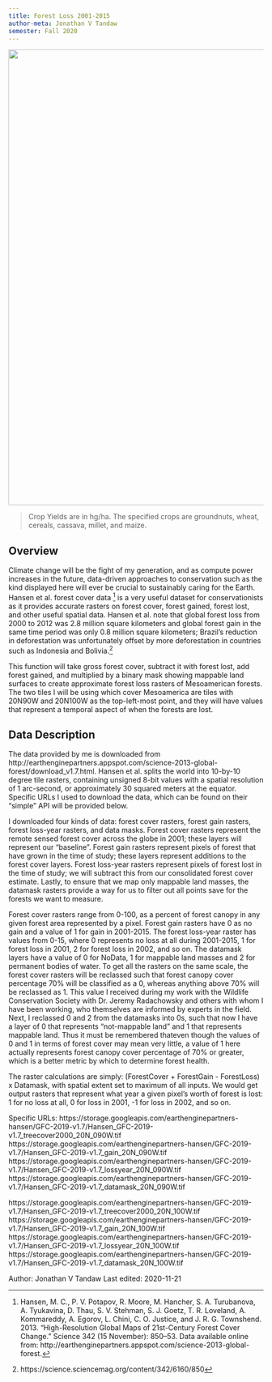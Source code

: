 ```yaml
---
title: Forest Loss 2001-2015
author-meta: Jonathan V Tandaw
semester: Fall 2020
---
```


![](https://drive.google.com/file/d/1oIrAZ4HuJwciOeYIaIpgUxyhJElmcttW/view?usp=sharing" Hansen_et.al_Temporal_Forest_Loss.png"){width=637 height=900}

> Crop Yields are in hg/ha. The specified crops are groundnuts, wheat, cereals, cassava, millet, and maize.

## Overview
Climate change will be the fight of my generation, and as compute power increases in the future, data-driven approaches to conservation such as the kind displayed here 
will ever be crucial to sustainably caring for the Earth. Hansen et al. forest cover data [^Hansen] is a very useful dataset for conservationists as it provides accurate
rasters on forest cover, forest gained, forest lost, and other useful spatial data. Hansen et al. note that global forest loss from 2000 to 2012 was 2.8 million square
kilometers and global forest gain in the same time period was only 0.8 million square kilometers; Brazil's reduction in deforestation was unfortunately
offset by more deforestation in countries such as Indonesia and Bolivia.[^Sciencemag]

This function will take gross forest cover, subtract it with forest lost, add forest gained, and multiplied by a binary mask showing mappable land surfaces to create approximate
forest loss rasters of Mesoamerican forests. The two tiles I will be using which cover Mesoamerica are tiles with 20N90W and 20N100W as the top-left-most point, and they will have
values that represent a temporal aspect of when the forests are lost.


## Data Description
The data provided by me is downloaded from http://earthenginepartners.appspot.com/science-2013-global-forest/download_v1.7.html. Hansen et al. splits the world into 10-by-10
degree tile rasters, containing unsigned 8-bit values with a spatial resolution of 1 arc-second, or approximately 30 squared meters at the equator. Specific URLs I used to download the
data, which can be found on their "simple" API will be provided below.

I downloaded four kinds of data: forest cover rasters, forest gain rasters, forest loss-year rasters, and data masks. Forest cover rasters represent the remote sensed forest cover across the
globe in 2001; these layers will represent our "baseline". Forest gain rasters represent pixels of forest that have grown in the time of study; these layers represent additions to the
forest cover layers. Forest loss-year rasters represent pixels of forest lost in the time of study; we will subtract this from our consolidated forest cover estimate. Lastly, to ensure that
we map only mappable land masses, the datamask rasters provide a way for us to filter out all points save for the forests we want to measure.

Forest cover rasters range from 0-100, as a percent of forest canopy in any given forest area represented by a pixel. Forest gain rasters have 0 as no gain and a value of 1 for gain in 2001-2015.
The forest loss-year raster has values from 0-15, where 0 represents no loss at all during 2001-2015, 1 for forest loss in 2001, 2 for forest loss in 2002, and so on. The datamask layers have a 
value of 0 for NoData, 1 for mappable land masses and 2 for permanent bodies of water. To get all the rasters on the same scale, the forest cover rasters will be reclassed such that forest canopy 
cover percentage 70% will be classified as a 0, whereas anything above 70% will be reclassed as 1. This  value I received during my work with the Wildlife Conservation Society with Dr. Jeremy 
Radachowsky and others with whom I have been working, who themselves are informed by experts in the field. Next, I reclassed 0 and 2 from the datamasks into 0s, such that now I have a layer of 
0 that represents "not-mappable land" and 1 that represents mappable land. Thus it must be remembered thateven though the values of 0 and 1 in terms of forest cover may mean very little, a 
value of 1 here actually represents forest canopy cover percentage of 70% or greater, which is a better metric by which to determine forest health.

The raster calculations are simply: (ForestCover + ForestGain - ForestLoss) x Datamask, with spatial extent set to maximum of all inputs. We would get output rasters that represent what year a 
given pixel's worth of forest is lost: 1 for no loss at all, 0 for loss in 2001, -1 for loss in 2002, and so on.

Specific URLs:
https://storage.googleapis.com/earthenginepartners-hansen/GFC-2019-v1.7/Hansen_GFC-2019-v1.7_treecover2000_20N_090W.tif
https://storage.googleapis.com/earthenginepartners-hansen/GFC-2019-v1.7/Hansen_GFC-2019-v1.7_gain_20N_090W.tif
https://storage.googleapis.com/earthenginepartners-hansen/GFC-2019-v1.7/Hansen_GFC-2019-v1.7_lossyear_20N_090W.tif
https://storage.googleapis.com/earthenginepartners-hansen/GFC-2019-v1.7/Hansen_GFC-2019-v1.7_datamask_20N_090W.tif

https://storage.googleapis.com/earthenginepartners-hansen/GFC-2019-v1.7/Hansen_GFC-2019-v1.7_treecover2000_20N_100W.tif
https://storage.googleapis.com/earthenginepartners-hansen/GFC-2019-v1.7/Hansen_GFC-2019-v1.7_gain_20N_100W.tif
https://storage.googleapis.com/earthenginepartners-hansen/GFC-2019-v1.7/Hansen_GFC-2019-v1.7_lossyear_20N_100W.tif
https://storage.googleapis.com/earthenginepartners-hansen/GFC-2019-v1.7/Hansen_GFC-2019-v1.7_datamask_20N_100W.tif

<div class="credit-line">
Author: Jonathan V Tandaw
Last edited: 2020-11-21
</div>

[^Hansen]: Hansen, M. C., P. V. Potapov, R. Moore, M. Hancher, S. A. Turubanova, A. Tyukavina, D. Thau, S. V. Stehman, S. J. Goetz, T. R. Loveland, A. Kommareddy, A. Egorov,
			L. Chini, C. O. Justice, and J. R. G. Townshend. 2013. “High-Resolution Global Maps of 21st-Century Forest Cover Change.” Science 342 (15 November): 850–53.
			Data available online from: http://earthenginepartners.appspot.com/science-2013-global-forest.
[^Sciencemag]: https://science.sciencemag.org/content/342/6160/850

